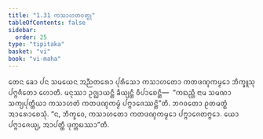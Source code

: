 ```yaml
---
title: "1.31 ᨠᩈᩣᩉᨲᩅᨲ᩠ᨳᩩ"
tableOfContents: false
sidebar:
  order: 25
type: "tipitaka"
basket: "vi"
book: "vi-maha"
---
```



<DynamicBreadcrumb />

<Division number="94" book="vi-maha">

<Paragraph number="432" book="vi-maha">
ᨲᩮᨶ ᨡᩮᩣ ᨸᨶ ᩈᨾᨿᩮᨶ ᩋᨬ᩠ᨬᨲᩁᩮᩣ ᨸᩩᩁᩥᩈᩮᩣ ᨠᩈᩣᩉᨲᩮᩣ ᨠᨲᨴᨱ᩠ᨯᨠᨾ᩠ᨾᩮᩣ ᨽᩥᨠ᩠ᨡᩪᩈᩩ ᨸᨻ᩠ᨻᨩᩥᨲᩮᩣ ᩉᩮᩣᨲᩥ. ᨾᨶᩩᩔᩣ ᩏᨩ᩠ᨫᩣᨿᨶ᩠ᨲᩥ ᨡᩥᨿ᩠ᨿᨶ᩠ᨲᩥ ᩅᩥᨸᩣᨧᩮᨶ᩠ᨲᩥ—  “ᨠᨳᨬ᩠ᩉᩥ ᨶᩣᨾ ᩈᨾᨱᩣ ᩈᨠ᩠ᨿᨸᩩᨲ᩠ᨲᩥᨿᩣ ᨠᩈᩣᩉᨲᩴ ᨠᨲᨴᨱ᩠ᨯᨠᨾ᩠ᨾᩴ ᨸᨻ᩠ᨻᩣᨩᩮᩔᨶ᩠ᨲᩦ”ᨲᩥ. ᨽᨣᩅᨲᩮᩣ ᩑᨲᨾᨲ᩠ᨳᩴ ᩋᩣᩁᩮᩣᨧᩮᩈᩩᩴ. “ᨶ, ᨽᩥᨠ᩠ᨡᩅᩮ, ᨠᩈᩣᩉᨲᩮᩣ ᨠᨲᨴᨱ᩠ᨯᨠᨾ᩠ᨾᩮᩣ ᨸᨻ᩠ᨻᩣᨩᩮᨲᨻ᩠ᨻᩮᩣ. ᨿᩮᩣ ᨸᨻ᩠ᨻᩣᨩᩮᨿ᩠ᨿ, ᩋᩣᨸᨲ᩠ᨲᩥ ᨴᩩᨠ᩠ᨠᨭᩔᩣ”ᨲᩥ.
</Paragraph>
</Division>